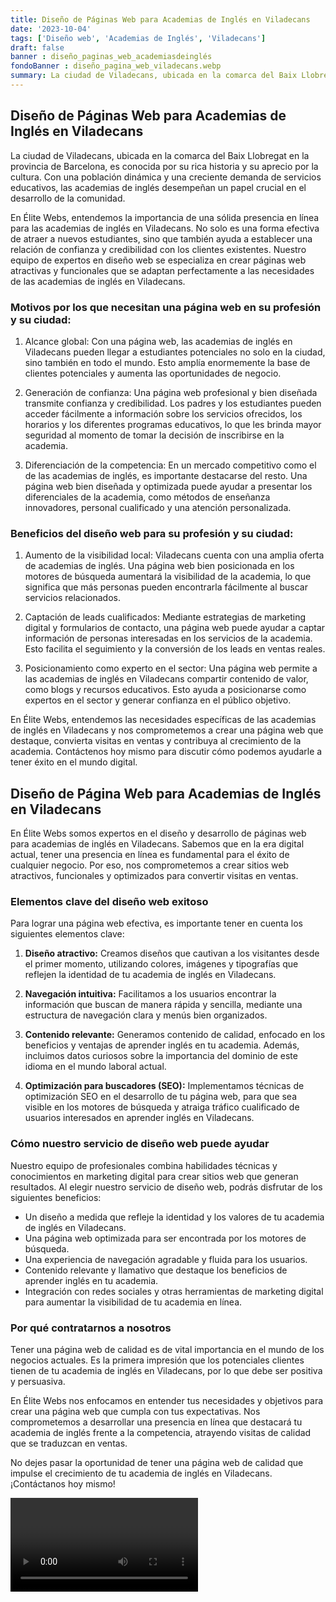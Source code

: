 ```yaml
---
title: Diseño de Páginas Web para Academias de Inglés en Viladecans
date: '2023-10-04'
tags: ['Diseño web', 'Academias de Inglés', 'Viladecans']
draft: false
banner : diseño_paginas_web_academiasdeinglés
fondoBanner : diseño_pagina_web_viladecans.webp
summary: La ciudad de Viladecans, ubicada en la comarca del Baix Llobregat en la provincia de Barcelona, es conocida por su rica historia y su aprecio por la cultura. Con una población dinámica y una creciente demanda de servicios educativos, las academias de inglés desempeñan un papel crucial en el desarrollo de la comunidad. 
---
```


## Diseño de Páginas Web para Academias de Inglés en Viladecans

La ciudad de Viladecans, ubicada en la comarca del Baix Llobregat en la provincia de Barcelona, es conocida por su rica historia y su aprecio por la cultura. Con una población dinámica y una creciente demanda de servicios educativos, las academias de inglés desempeñan un papel crucial en el desarrollo de la comunidad. 

En Élite Webs, entendemos la importancia de una sólida presencia en línea para las academias de inglés en Viladecans. No solo es una forma efectiva de atraer a nuevos estudiantes, sino que también ayuda a establecer una relación de confianza y credibilidad con los clientes existentes. Nuestro equipo de expertos en diseño web se especializa en crear páginas web atractivas y funcionales que se adaptan perfectamente a las necesidades de las academias de inglés en Viladecans.

### Motivos por los que necesitan una página web en su profesión y su ciudad:

1. Alcance global: Con una página web, las academias de inglés en Viladecans pueden llegar a estudiantes potenciales no solo en la ciudad, sino también en todo el mundo. Esto amplía enormemente la base de clientes potenciales y aumenta las oportunidades de negocio.

2. Generación de confianza: Una página web profesional y bien diseñada transmite confianza y credibilidad. Los padres y los estudiantes pueden acceder fácilmente a información sobre los servicios ofrecidos, los horarios y los diferentes programas educativos, lo que les brinda mayor seguridad al momento de tomar la decisión de inscribirse en la academia.

3. Diferenciación de la competencia: En un mercado competitivo como el de las academias de inglés, es importante destacarse del resto. Una página web bien diseñada y optimizada puede ayudar a presentar los diferenciales de la academia, como métodos de enseñanza innovadores, personal cualificado y una atención personalizada.

### Beneficios del diseño web para su profesión y su ciudad:

1. Aumento de la visibilidad local: Viladecans cuenta con una amplia oferta de academias de inglés. Una página web bien posicionada en los motores de búsqueda aumentará la visibilidad de la academia, lo que significa que más personas pueden encontrarla fácilmente al buscar servicios relacionados.

2. Captación de leads cualificados: Mediante estrategias de marketing digital y formularios de contacto, una página web puede ayudar a captar información de personas interesadas en los servicios de la academia. Esto facilita el seguimiento y la conversión de los leads en ventas reales.

3. Posicionamiento como experto en el sector: Una página web permite a las academias de inglés en Viladecans compartir contenido de valor, como blogs y recursos educativos. Esto ayuda a posicionarse como expertos en el sector y generar confianza en el público objetivo.

En Élite Webs, entendemos las necesidades específicas de las academias de inglés en Viladecans y nos comprometemos a crear una página web que destaque, convierta visitas en ventas y contribuya al crecimiento de la academia. Contáctenos hoy mismo para discutir cómo podemos ayudarle a tener éxito en el mundo digital.

<GifSeo />

<Cta />

## Diseño de Página Web para Academias de Inglés en Viladecans

En Élite Webs somos expertos en el diseño y desarrollo de páginas web para academias de inglés en Viladecans. Sabemos que en la era digital actual, tener una presencia en línea es fundamental para el éxito de cualquier negocio. Por eso, nos comprometemos a crear sitios web atractivos, funcionales y optimizados para convertir visitas en ventas.

### Elementos clave del diseño web exitoso

Para lograr una página web efectiva, es importante tener en cuenta los siguientes elementos clave:

1. **Diseño atractivo:** Creamos diseños que cautivan a los visitantes desde el primer momento, utilizando colores, imágenes y tipografías que reflejen la identidad de tu academia de inglés en Viladecans.

2. **Navegación intuitiva:** Facilitamos a los usuarios encontrar la información que buscan de manera rápida y sencilla, mediante una estructura de navegación clara y menús bien organizados.

3. **Contenido relevante:** Generamos contenido de calidad, enfocado en los beneficios y ventajas de aprender inglés en tu academia. Además, incluimos datos curiosos sobre la importancia del dominio de este idioma en el mundo laboral actual.

4. **Optimización para buscadores (SEO):** Implementamos técnicas de optimización SEO en el desarrollo de tu página web, para que sea visible en los motores de búsqueda y atraiga tráfico cualificado de usuarios interesados en aprender inglés en Viladecans.

### Cómo nuestro servicio de diseño web puede ayudar

Nuestro equipo de profesionales combina habilidades técnicas y conocimientos en marketing digital para crear sitios web que generan resultados. Al elegir nuestro servicio de diseño web, podrás disfrutar de los siguientes beneficios:

- Un diseño a medida que refleje la identidad y los valores de tu academia de inglés en Viladecans.
- Una página web optimizada para ser encontrada por los motores de búsqueda.
- Una experiencia de navegación agradable y fluida para los usuarios.
- Contenido relevante y llamativo que destaque los beneficios de aprender inglés en tu academia.
- Integración con redes sociales y otras herramientas de marketing digital para aumentar la visibilidad de tu academia en línea.

### Por qué contratarnos a nosotros

Tener una página web de calidad es de vital importancia en el mundo de los negocios actuales. Es la primera impresión que los potenciales clientes tienen de tu academia de inglés en Viladecans, por lo que debe ser positiva y persuasiva.

En Élite Webs nos enfocamos en entender tus necesidades y objetivos para crear una página web que cumpla con tus expectativas. Nos comprometemos a desarrollar una presencia en línea que destacará tu academia de inglés frente a la competencia, atrayendo visitas de calidad que se traduzcan en ventas.

No dejes pasar la oportunidad de tener una página web de calidad que impulse el crecimiento de tu academia de inglés en Viladecans. ¡Contáctanos hoy mismo!

<Video />

<CtaBot job='Academias de Inglés' city='Viladecans'/>

<Gmaps query='Viladecans+españa+maps' />